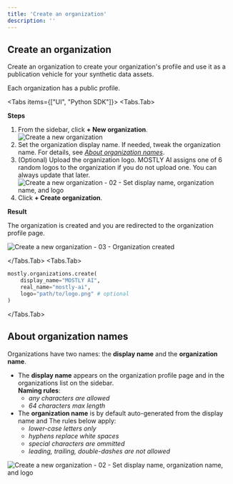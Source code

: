 ```yaml
---
title: 'Create an organization'
description: ''
---
```



## Create an organization

Create an organization to create your organization's profile and use it as a publication vehicle for your synthetic data assets.

<CustomCallout>
Each organization has a public profile.
</CustomCallout>

<Tabs items={["UI", "Python SDK"]}>
<Tabs.Tab>

**Steps**

1. From the sidebar, click **+ New organization**.
    <Image 
        src="/docs/docimages/organizations/create-01-sidebar-new-organization.webp"
        alt="Create a new organization"
        width={250}
        height={300}
    />
2. Set the organization display name. If needed, tweak the organization name. For details, see [_About organization names_](#about-organization-names).
3. (Optional) Upload the organization logo.
    MOSTLY AI assigns one of 6 random logos to the organization if you do not upload one. You can always update that later.
    <Image 
        src="/docs/docimages/organizations/create-02-set-names-logo.webp"
        alt="Create a new organization - 02 - Set display name, organization name, and logo"
        width={400}
        height={300}
    />
4. Click **+ Create organization**.

**Result**

The organization is created and you are redirected to the organization profile page.

<Image 
    src="/docs/docimages/organizations/create-03-result.webp"
    alt="Create a new organization - 03 - Organization created"
    width={700}
    height={300}
/>

</Tabs.Tab>
<Tabs.Tab>

```python copy filename="python"
mostly.organizations.create(
    display_name="MOSTLY AI",
    real_name="mostly-ai",
    logo="path/to/logo.png" # optional
)
```

</Tabs.Tab>
</Tabs>

## About organization names

Organizations have two names: the **display name** and the **organization name**.

* The **display name** appears on the organization profile page and in the organizations list on the sidebar.<br />
    **Naming rules**:
    * _any characters are allowed_
    * _64 characters max length_
* The **organization name** is by default auto-generated from the display name and  The rules below apply:
    * _lower-case letters only_
    * _hyphens replace white spaces_
    * _special characters are ommitted_
    * _leading, trailing, double-dashes are not allowed_


<Image 
    src="/docs/docimages/organizations/organizations-names-explained.webp"
    alt="Create a new organization - 02 - Set display name, organization name, and logo"
    width={900}
    height={300}
/>